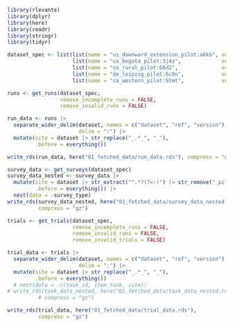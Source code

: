 ```r
library(rlevante)
library(dplyr)
library(here)
library(readr)
library(stringr)
library(tidyr)
```

```r
dataset_spec <- list(list(name = "us_downward_extension_pilot:a6kb", version = "4.6"),
                     list(name = "co_bogota_pilot:3j4z",             version = "6.3"),
                     list(name = "co_rural_pilot:66d2",              version = "4.2"),
                     list(name = "de_leipzig_pilot:6c0n",            version = "5.28"),
                     list(name = "ca_western_pilot:97mt",            version = "5.24"))

runs <- get_runs(dataset_spec,
                 remove_incomplete_runs = FALSE,
                 remove_invalid_runs = FALSE)

run_data <- runs |>
  separate_wider_delim(dataset, names = c("dataset", "ref", "version"),
                       delim = ":") |>
  mutate(site = dataset |> str_replace("_.*_", "_"),
         .before = everything())

write_rds(run_data, here("01_fetched_data/run_data.rds"), compress = "gz")

survey_data <- get_surveys(dataset_spec)
survey_data_nested <- survey_data |>
  mutate(site = dataset |> str_extract("^.*?(?=:)") |> str_remove("_pilot"),
         .before = everything()) |>
  nest(data = -survey_type)
write_rds(survey_data_nested, here("01_fetched_data/survey_data_nested.rds"),
          compress = "gz")
```

```r
trials <- get_trials(dataset_spec,
                     remove_incomplete_runs = FALSE,
                     remove_invalid_runs = FALSE,
                     remove_invalid_trials = FALSE)

trial_data <- trials |>
  separate_wider_delim(dataset, names = c("dataset", "ref", "version"),
                       delim = ":") |>
  mutate(site = dataset |> str_replace("_.*_", "_"),
         .before = everything())
  # nest(data = -c(task_id, item_task, site))
# write_rds(task_data_nested, here("01_fetched_data/task_data_nested.rds"),
          # compress = "gz")

write_rds(trial_data, here("01_fetched_data/trial_data.rds"),
          compress = "gz")
```

